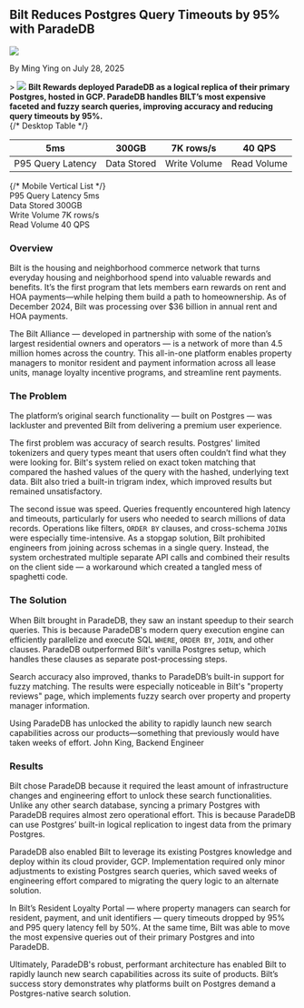 
## Bilt Reduces Postgres Query Timeouts by 95% with ParadeDB

<div className="relative bottom-10 flex h-6 space-x-3">
  <Image src={Headshot} className="h-7 w-7 rounded-full" />
  <p className="relative top-3">By Ming Ying on July 28, 2025</p>
</div>
>

<Image src={SplashImage} className="rounded-xl" />

<b>
  Bilt Rewards deployed ParadeDB as a logical replica of their primary Postgres,
  hosted in GCP. ParadeDB handles BILT’s most expensive faceted and fuzzy search
  queries, improving accuracy and reducing query timeouts by 95%.
</b>
<div className="border-t border-0.5 border-slate-300">
  {/* Desktop Table */}
  <table className="table-auto w-full mt-6 hidden md:table">
    <thead className="border-0">
      <tr className="text-2xl font-medium border-0">
        <th className="py-0 px-0">5ms</th>
        <th className="py-0 px-0">300GB</th>
        <th className="py-0 px-0">7K rows/s</th>
        <th className="py-0 px-0">40 QPS</th>
      </tr>
    </thead>
    <tbody>
      <tr className="font-light border-0">
        <td className="py-0 px-0">P95 Query Latency</td>
        <td className="py-0 px-0">Data Stored</td>
        <td className="py-0 px-0">Write Volume</td>
        <td className="py-0 px-0">Read Volume</td>
      </tr>
    </tbody>
  </table>
  {/* Mobile Vertical List */}
  <div className="block md:hidden mt-6">
    <div className="flex justify-between py-2">
      <span>P95 Query Latency</span>
      <span className="font-medium">5ms</span>
    </div>
    <div className="flex justify-between py-2">
      <span>Data Stored</span>
      <span className="font-medium">300GB</span>
    </div>
    <div className="flex justify-between py-2">
      <span>Write Volume</span>
      <span className="font-medium">7K rows/s</span>
    </div>
    <div className="flex justify-between py-2">
      <span>Read Volume</span>
      <span className="font-medium">40 QPS</span>
    </div>
  </div>
</div>

### Overview

Bilt is the housing and neighborhood commerce network that turns everyday housing and neighborhood spend into valuable rewards and benefits. It’s the first program that lets members earn rewards on rent and HOA payments—while helping them build a path to homeownership. As of December 2024, Bilt was processing over $36 billion in annual rent and HOA payments.

The Bilt Alliance — developed in partnership with some of the nation’s largest residential owners and operators — is a network of more than 4.5 million homes across the country.
This all-in-one platform enables property managers to monitor resident and payment information across all lease units,
manage loyalty incentive programs, and streamline rent payments.

### The Problem

The platform’s original search functionality — built on Postgres — was lackluster and prevented Bilt from delivering a premium user experience.

The first problem was accuracy of search results. Postgres' limited tokenizers and query types meant that users often couldn’t find what they were looking for. Bilt's system relied on exact token matching that compared the hashed values of the query with the hashed, underlying text data. Bilt also tried a built-in trigram index, which improved results but remained unsatisfactory.

The second issue was speed. Queries frequently encountered high latency and timeouts, particularly for users who needed to search millions of data records. Operations like filters, `ORDER BY` clauses, and cross-schema `JOIN`s were especially time-intensive. As a stopgap solution, Bilt prohibited engineers from joining across schemas in a single query. Instead, the system orchestrated multiple separate API calls and combined their results on the client side — a workaround which created a tangled mess of spaghetti code.

### The Solution

When Bilt brought in ParadeDB, they saw an instant speedup to their search queries.
This is because ParadeDB's modern query execution engine can efficiently parallelize and execute SQL `WHERE`, `ORDER BY`, `JOIN`, and other clauses. ParadeDB outperformed Bilt's vanilla Postgres setup, which handles these clauses as separate post-processing steps.

Search accuracy also improved, thanks to ParadeDB’s built-in support for fuzzy matching. The results were especially noticeable in Bilt's "property reviews" page,
which implements fuzzy search over property and property manager information.

<div className="py-2">
  <div className="border-l-4 border-indigo-600 px-8 md:px-12 my-4">
    <span className="font-medium text-gray-900 md:text-2xl">
      Using ParadeDB has unlocked the ability to rapidly launch new search
      capabilities across our products—something that previously would have
      taken weeks of effort.
    </span>
    <span className="pt-4">John King, Backend Engineer</span>
  </div>
</div>

### Results

Bilt chose ParadeDB because it required the least amount of infrastructure changes and engineering effort to unlock these search functionalities. Unlike any other search database, syncing a primary Postgres with ParadeDB requires almost zero operational effort. This is because ParadeDB can use Postgres’ built-in logical replication to ingest data from the primary Postgres.

ParadeDB also enabled Bilt to leverage its existing Postgres knowledge and deploy within its cloud provider, GCP. Implementation required only minor adjustments to existing Postgres search queries, which saved weeks of engineering effort compared to migrating the query logic to an alternate solution.

In Bilt’s Resident Loyalty Portal — where property managers can search for resident, payment, and unit identifiers — query timeouts dropped by 95% and P95 query latency fell by 50%. At the same time, Bilt was able to move the most expensive queries out of their primary Postgres and into ParadeDB.

Ultimately, ParadeDB's robust, performant architecture has enabled Bilt to rapidly launch new search capabilities across its suite of products. Bilt’s success story demonstrates why platforms built on Postgres demand a Postgres-native search solution.
